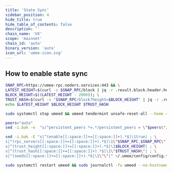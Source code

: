 ```yaml
---
title: 'State Sync'
sidebar_position: 4
hide_title: true
hide_table_of_contents: false
description: ''
chain_name: 'UX'
scope: 'mainnet'
chain_id: 'auto'
binary_version: 'auto'
icon_url: 'umee-icon.svg'
---
```



<PageTitle
  iconUrl="img/umee-icon.svg"
  title="UX State Sync"
  chainId="auto"
  version="auto"
/>

## How to enable state sync

```bash
SNAP_RPC=https://umee-rpc.noders.services:443 && \
LATEST_HEIGHT=$(curl -s $SNAP_RPC/block | jq -r .result.block.header.height); \
BLOCK_HEIGHT=$((LATEST_HEIGHT - 2000)); \
TRUST_HASH=$(curl -s "$SNAP_RPC/block?height=$BLOCK_HEIGHT" | jq -r .result.block_id.hash) && \
echo $LATEST_HEIGHT $BLOCK_HEIGHT $TRUST_HASH
```

```bash
sudo systemctl stop umeed && umeed tendermint unsafe-reset-all --home ~/.umee --keep-addr-book
```

```bash
peers="auto"
sed -i.bak -e  "s/^persistent_peers *=.*/persistent_peers = \"$peers\"/" ~/.umee/config/config.toml
```

```bash
sed -i.bak -E "s|^(enable[[:space:]]+=[[:space:]]+).*$|\1true| ; \
s|^(rpc_servers[[:space:]]+=[[:space:]]+).*$|\1\"$SNAP_RPC,$SNAP_RPC\"| ; \
s|^(trust_height[[:space:]]+=[[:space:]]+).*$|\1$BLOCK_HEIGHT| ; \
s|^(trust_hash[[:space:]]+=[[:space:]]+).*$|\1\"$TRUST_HASH\"| ; \
s|^(seeds[[:space:]]+=[[:space:]]+).*$|\1\"\"|" ~/.umee/config/config.toml
```

```bash
sudo systemctl restart umeed && sudo journalctl -fu umeed --no-hostname -o cat
```
